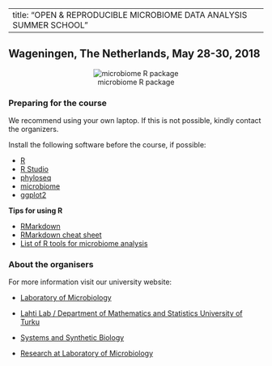 
---
title: "OPEN & REPRODUCIBLE MICROBIOME DATA ANALYSIS SUMMER SCHOOL" 
---


## Wageningen, The Netherlands, May 28-30, 2018     
  
  
  
<center>![ microbiome R package](../images/microbiomeR_Stickerreseize.png)</center>  



### Preparing for the course

We recommend using your own laptop. If this is not possible, kindly contact the organizers.

Install the following software before the course, if possible:

* [R](https://www.r-project.org/)
* [R Studio](https://www.rstudio.com/)   
* [phyloseq](http://journals.plos.org/plosone/article?id=10.1371/journal.pone.0061217)  
* [microbiome](http://microbiome.github.io/microbiome/)  
* [ggplot2](http://ggplot2.org/)   


**Tips for using R**

* [RMarkdown](https://rmarkdown.rstudio.com/)   
* [RMarkdown cheat sheet](https://www.rstudio.com/wp-content/uploads/2015/02/rmarkdown-cheatsheet.pdf)   
* [List of R tools for microbiome analysis](https://github.com/microsud/Tools-Microbiome-Anlaysis)   



### About the organisers    

For more information visit our university website:  

* [Laboratory of Microbiology](https://www.wur.nl/en/Expertise-Services/Chair-groups/Agrotechnology-and-Food-Sciences/Laboratory-of-Microbiology.htm)  

* [Lahti Lab / Department of Mathematics and Statistics University of Turku](http://www.iki.fi/Leo.Lahti)  

* [Systems and Synthetic Biology](https://www.wur.nl/en/Expertise-Services/Chair-groups/Agrotechnology-and-Food-Sciences/Laboratory-of-Systems-and-Synthetic-Biology.htm)   

* [Research at Laboratory of Microbiology](https://www.wur.nl/en/Expertise-Services/Chair-groups/Agrotechnology-and-Food-Sciences/Laboratory-of-Microbiology/Research.htm)   
















